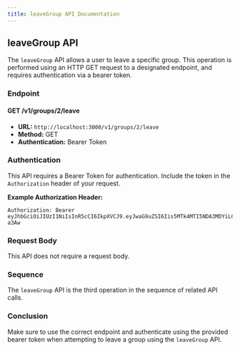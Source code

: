 ```yaml
---
title: leaveGroup API Documentation
---
```


## leaveGroup API

The `leaveGroup` API allows a user to leave a specific group. This operation is performed using an HTTP GET request to a designated endpoint, and requires authentication via a bearer token.

### Endpoint

#### GET /v1/groups/2/leave

- **URL:** `http://localhost:3000/v1/groups/2/leave`
- **Method:** GET
- **Authentication:** Bearer Token

### Authentication

This API requires a Bearer Token for authentication. Include the token in the `Authorization` header of your request.

**Example Authorization Header:**

```
Authorization: Bearer eyJhbGciOiJIUzI1NiIsInR5cCI6IkpXVCJ9.eyJwaG9uZSI6Iis5MTk4MTI5NDA3MDYiLCJ1aWQiOiI1Z2VhcGdhcHhzIn0.yNyKfoOQouzSNDwp_5rJ9CAEMVJo5uqueJHNpG-a3Aw
```

### Request Body

This API does not require a request body.

### Sequence

The `leaveGroup` API is the third operation in the sequence of related API calls.

### Conclusion

Make sure to use the correct endpoint and authenticate using the provided bearer token when attempting to leave a group using the `leaveGroup` API.